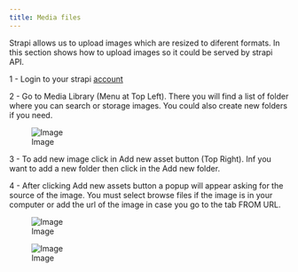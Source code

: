 ```yaml
---
title: Media files
---
```


Strapi allows us to upload images which are resized to diferent formats. In this section shows how to upload images so it could be served by strapi API.

1 - Login to your strapi [account](https://portail.biodiversite-quebec.ca/admin/auth/login)

2 - Go to Media Library (Menu at Top Left). There you will find a list of folder where you can search or storage images. You could also create new folders if you need.

![Image](img/media_1.png)

3 - To add new image click in Add new asset button (Top Right). Inf you want to add a new folder then click in the Add new folder.

4 - After clicking Add new assets button a popup will appear asking for the source of the image. You must select browse files if the image is in your computer or add the url of the image in case you go to the tab FROM URL. 

![Image](img/media_2.png)

![Image](img/media_3.png)

